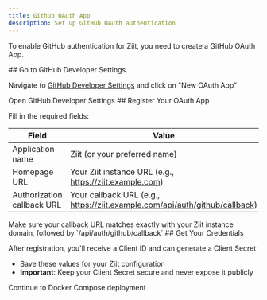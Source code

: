 ```yaml
---
title: Github OAuth App
description: Set up GitHub OAuth authentication
---
```



To enable GitHub authentication for Ziit, you need to create a GitHub OAuth App.

<Steps>
<Step>
## Go to GitHub Developer Settings

Navigate to [GitHub Developer Settings](https://github.com/settings/developers) and click on "New OAuth App"

<Cards>
  <Card 
    title="GitHub Developer Settings" 
    href="https://github.com/settings/developers"
  >
    Open GitHub Developer Settings
  </Card>
</Cards>
</Step>
<Step>
## Register Your OAuth App

Fill in the required fields:

| Field                      | Value                                                                       |
| -------------------------- | --------------------------------------------------------------------------- |
| Application name           | Ziit (or your preferred name)                                               |
| Homepage URL               | Your Ziit instance URL (e.g., https://ziit.example.com)                     |
| Authorization callback URL | Your callback URL (e.g., https://ziit.example.com/api/auth/github/callback) |

<Callout type="info" title="Callback URL Format">
  Make sure your callback URL matches exactly with your Ziit instance domain, followed by `/api/auth/github/callback`
</Callout>
</Step>
<Step>
## Get Your Credentials

After registration, you'll receive a Client ID and can generate a Client Secret:

- Save these values for your Ziit configuration
- **Important**: Keep your Client Secret secure and never expose it publicly

<Cards>
  <Card 
    title="Docker Compose Setup" 
    href="./docker-compose"
  >
    Continue to Docker Compose deployment
  </Card>
</Cards>
</Step>
</Steps>
